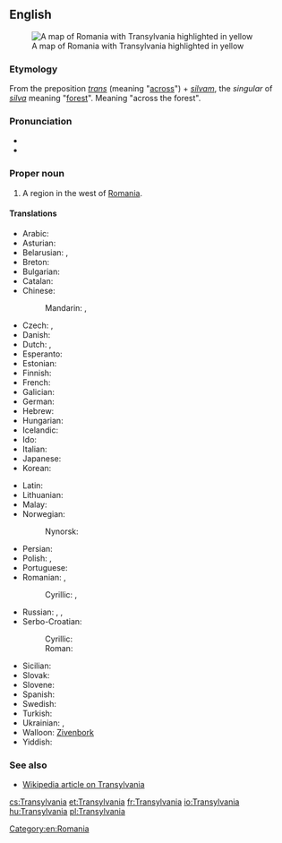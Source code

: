 ==English==
[[Image:Transylvania.png|thumb|right|A map of Romania with Transylvania highlighted in yellow]]

===Etymology===
From the {{etyl|la}} preposition ''[[trans#Latin|trans]]'' (meaning "[[across]]") + ''[[silvam]]'', the {{accusative}} ''singular'' of ''[[silva]]'' meaning "[[forest]]". Meaning "across the forest".

===Pronunciation===
* {{IPA|/tɹænslˈveɪniə/}}
* {{rhymes|eɪniə}}

===Proper noun===
{{en-proper noun}}

# A region in the west of [[Romania]].

====Translations====
{{trans-top|Transylvania}}
* Arabic: {{t-|ar|ترانسيلفانيا|f|tr=transilfaaniya|sc=Arab}}
* Asturian: {{t-|ast|Transilvania|f}}
* Belarusian: {{t-|be|Трансільванія|f|tr=Transil’vánija|sc=Cyrl}}, {{t-|be|Сяміградзе|n|tr=Sjamihrádze|sc=Cyrl}}
* Breton: {{t-|br|Treuzsilvania}}
* Bulgarian: {{t-|bg|Трансилвания|f|tr=Transilvanija}}
* Catalan: {{t-|ca|Transsilvània|f}}
* Chinese:
*: Mandarin: {{t|zh|特蘭西瓦尼亞|sc=Hani}}, {{t|zh|特兰西瓦尼亚|tr=Tèlánxīwǎníyà|sc=Hani}}
* Czech: {{t-|cs|Sedmihradsko|n}}, {{t-|cs|Transylvánie|f}}
* Danish: {{t-|da|Transsylvanien|c}}
* Dutch: {{t-|nl|Transsylvanië|n}}, {{t-|nl|Zevenburgen|n}}
* Esperanto: {{t-|eo|Transilvanio}}
* Estonian: {{t-|et|Transilvaania}}
* Finnish: {{t-|fi|Transilvania}}
* French: {{t+|fr|Transylvanie|f}}
* Galician: {{t-|gl|Transilvania|f}}
* German: {{t-|de|Siebenbürgen|n}}
* Hebrew: {{t-|he|טרנסילבניה|f}}
* Hungarian: {{t+|hu|Erdély}}
* Icelandic: {{t-|is|Transylvanía|f}}
* Ido: {{t+|io|Transilvania}}
* Italian: {{t-|it|Transilvania|f}}
* Japanese: {{t-|ja|トランシルヴァニア|tr=Toranshiruvania}}
* Korean: {{t-|ko|트란실바니아|tr=Teuransilbania|sc=Hang}}
{{trans-mid}}
* Latin: {{t-|la|Transsilvania|f}}
* Lithuanian: {{t-|lt|Transilvanija}} {{g|lt}}
* Malay: {{t-|ms|Transylvania}}
* Norwegian: {{t-|no|Transilvania|n}}
*: Nynorsk: {{t-|nn|Transilvania|n}}
* Persian: {{t-|fa|ترانسیلوانیا|tr=Terânsilvâniyâ|sc=fa-Arab}}
* Polish: {{t+|pl|Siedmiogród|m}}, {{t+|pl|Transylwania|f}}
* Portuguese: {{t-|pt|Transilvânia|f}}
* Romanian: {{t+|ro|Transilvania|f}}, {{t-|ro|Ardeal}}
*: Cyrillic: {{t-|ro|Трансилваниа|f|sc=Cyrl}}, {{t-|ro|Ардял|sc=Cyrl}}
* Russian: {{t-|ru|Трансильвания|f|tr=Transil’vánija}}, {{t-|ru|Семиградье|n|tr=Semigrád'je|sc=Cyrl}}, {{t-|ru|Ардял|m|tr=Ardjal|sc=Cyrl}}
* Serbo-Croatian:
*: Cyrillic: {{t-|sh|Трансилванија|f}}
*: Roman: {{t-|sh|Transilvanija|f}}
* Sicilian: {{t-|scn|Transilvania|f}}
* Slovak: {{t-|sk|Sedmohradsko|n}}
* Slovene: {{t-|sl|Transilvanija|f}}
* Spanish: {{t-|es|Transilvania|f}}
* Swedish: {{t-|sv|Transsylvanien|c}}
* Turkish: {{t-|tr|Erdel Beyliği}}
* Ukrainian: {{t-|uk|Трансильванія|f|tr=Transyl’vánija|sc=Cyrl}}, {{t-|uk|Семигород|m|tr=Semyhorod|sc=Cyrl}}
* Walloon: [[Zivenbork]]
* Yiddish: {{t-|yi|זיבנבורגן|n|tr=Zibnburgn}}
{{trans-bottom}}

===See also===
* [[w:Transylvania|Wikipedia article on Transylvania]]

[[Category:en:Romania]]

[[cs:Transylvania]]
[[et:Transylvania]]
[[fr:Transylvania]]
[[io:Transylvania]]
[[hu:Transylvania]]
[[pl:Transylvania]]